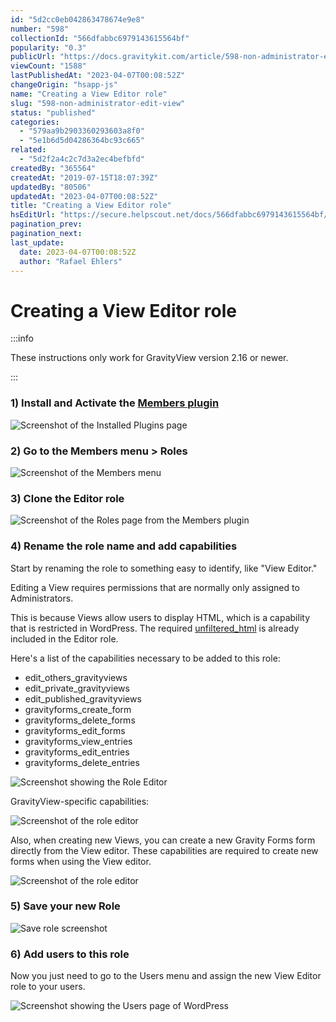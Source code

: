 ```yaml
---
id: "5d2cc0eb042863478674e9e8"
number: "598"
collectionId: "566dfabbc6979143615564bf"
popularity: "0.3"
publicUrl: "https://docs.gravitykit.com/article/598-non-administrator-edit-view"
viewCount: "1588"
lastPublishedAt: "2023-04-07T00:08:52Z"
changeOrigin: "hsapp-js"
name: "Creating a View Editor role"
slug: "598-non-administrator-edit-view"
status: "published"
categories: 
  - "579aa9b2903360293603a8f0"
  - "5e1b6d5d04286364bc93c665"
related: 
  - "5d2f2a4c2c7d3a2ec4befbfd"
createdBy: "365564"
createdAt: "2019-07-15T18:07:39Z"
updatedBy: "80506"
updatedAt: "2023-04-07T00:08:52Z"
title: "Creating a View Editor role"
hsEditUrl: "https://secure.helpscout.net/docs/566dfabbc6979143615564bf/article/5d2cc0eb042863478674e9e8"
pagination_prev: 
pagination_next: 
last_update:
  date: 2023-04-07T00:08:52Z
  author: "Rafael Ehlers"
---
```


# Creating a View Editor role


:::info

These instructions only work for GravityView version 2.16 or newer.

:::



### 1) Install and Activate the [Members plugin](https://wordpress.org/plugins/members/)

![Screenshot of the Installed Plugins page](https://s3.amazonaws.com/helpscout.net/docs/assets/54c58489e4b051242988532c/images/637fbece23a10d7e43619e87/file-iSSqUOJxGz.png)

### 2) Go to the Members menu &gt; Roles

![Screenshot of the Members menu](https://s3.amazonaws.com/helpscout.net/docs/assets/54c58489e4b051242988532c/images/63ec051c7a31233f59f6dadb/file-Dtt0d4qUW9.png)

### 3) Clone the Editor role

![Screenshot of the Roles page from the Members plugin](https://s3.amazonaws.com/helpscout.net/docs/assets/54c58489e4b051242988532c/images/63ec06341aa7be0e19ffd225/file-hYyxvYtnay.png)

### 4) Rename the role name and add capabilities

Start by renaming the role to something easy to identify, like "View Editor."

Editing a View requires permissions that are normally only assigned to Administrators.

This is because Views allow users to display HTML, which is a capability that is restricted in WordPress. The required [unfiltered\_html](https://wordpress.org/support/article/roles-and-capabilities/#unfiltered_html) is already included in the Editor role.

Here's a list of the capabilities necessary to be added to this role:

- edit\_others\_gravityviews
- edit\_private\_gravityviews
- edit\_published\_gravityviews
- gravityforms\_create\_form
- gravityforms\_delete\_forms
- gravityforms\_edit\_forms
- gravityforms\_view\_entries
- gravityforms\_edit\_entries
- gravityforms\_delete\_entries

![Screenshot showing the Role Editor](https://s3.amazonaws.com/helpscout.net/docs/assets/54c58489e4b051242988532c/images/642f5ef891efbc3c6264a6ad/file-o2UwXrQZX8.png)

GravityView-specific capabilities:

![Screenshot of the role editor](https://s3.amazonaws.com/helpscout.net/docs/assets/54c58489e4b051242988532c/images/63ec08f6fd897d5b05cda63f/file-Mu1m9kJQzp.png)

Also, when creating new Views, you can create a new Gravity Forms form directly from the View editor. These capabilities are required to create new forms when using the View editor.

![Screenshot of the role editor](https://s3.amazonaws.com/helpscout.net/docs/assets/54c58489e4b051242988532c/images/63ec0a0afd897d5b05cda642/file-FwkhwCbHIX.png)

### 5) Save your new Role

![Save role screenshot](https://s3.amazonaws.com/helpscout.net/docs/assets/54c58489e4b051242988532c/images/63ec0ac07a31233f59f6dae3/file-KJ9LljWukh.png)

### 6) Add users to this role

Now you just need to go to the Users menu and assign the new View Editor role to your users.

![Screenshot showing the Users page of WordPress](https://s3.amazonaws.com/helpscout.net/docs/assets/54c58489e4b051242988532c/images/63ec0b401aa7be0e19ffd22b/file-FnYUIZFYh5.png)